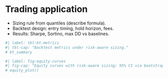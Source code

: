 # Trading application

- Sizing rule from quantiles (describe formula).
- Backtest design: entry timing, hold horizon, fees.
- Results: Sharpe, Sortino, max DD vs baselines.

```python
#| label: tbl:bt-metrics
#| tbl-cap: "Backtest metrics under risk-aware sizing."
# bt_summary

#| label: fig:equity-curves
#| fig-cap: "Equity curves with risk-aware sizing; 95% CI via bootstrap."
# equity_plot()
```